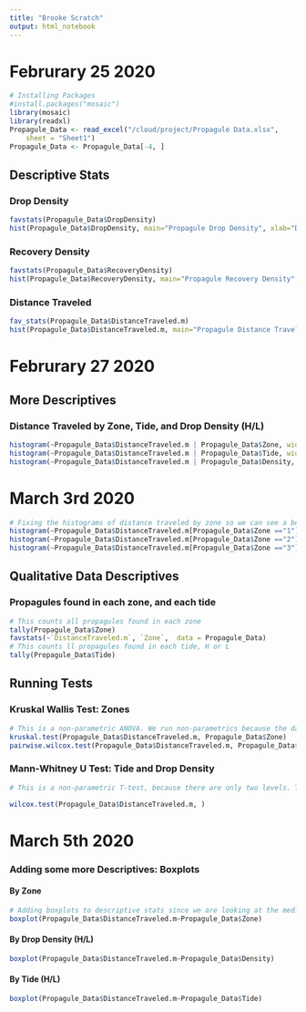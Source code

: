 ```yaml
---
title: "Brooke Scratch"
output: html_notebook
---
```


# Februrary 25 2020

```r
# Installing Packages
#install.packages("mosaic")
library(mosaic)
library(readxl)
Propagule_Data <- read_excel("/cloud/project/Propagule Data.xlsx", 
    sheet = "Sheet1")
Propagule_Data <- Propagule_Data[-4, ]
```

## Descriptive Stats

### Drop Density
```r
favstats(Propagule_Data$DropDensity)
hist(Propagule_Data$DropDensity, main="Propagule Drop Density", xlab="Drop Density")
```

### Recovery Density
```r
favstats(Propagule_Data$RecoveryDensity)
hist(Propagule_Data$RecoveryDensity, main="Propagule Recovery Density", xlab="Recovery Density")
```

### Distance Traveled
```r
fav_stats(Propagule_Data$DistanceTraveled.m)
hist(Propagule_Data$DistanceTraveled.m, main="Propagule Distance Traveled", xlab="Distance Traveled")
```

# Februrary 27 2020

## More Descriptives
### Distance Traveled by Zone, Tide, and Drop Density (H/L)
```r
histogram(~Propagule_Data$DistanceTraveled.m | Propagule_Data$Zone, width=300, data = Propagule_Data, xlab= "Distance Traveled vs zone", breaks=15)
histogram(~Propagule_Data$DistanceTraveled.m | Propagule_Data$Tide, width=300, data = Propagule_Data, xlab= "Distance Traveled vs Tide", xlim = c(0,400), breaks=15)
histogram(~Propagule_Data$DistanceTraveled.m | Propagule_Data$Density, width=300, data = Propagule_Data, xlab= "Distance Traveled vs Drop Density", xlim = c(0,400), breaks=15)
```
# March 3rd 2020
```r
# Fixing the histograms of distance traveled by zone so we can see a better representation of how zone effects distance traveled
histogram(~Propagule_Data$DistanceTraveled.m[Propagule_Data$Zone =="1"], width=300, main="Zone 1", xlab= "Distance Traveled", breaks=15)
histogram(~Propagule_Data$DistanceTraveled.m[Propagule_Data$Zone =="2"], width=300, main="Zone 2", xlab= "Distance Traveled", breaks=15)
histogram(~Propagule_Data$DistanceTraveled.m[Propagule_Data$Zone =="3"], width=300, main="Zone 3", xlab= "Distance Traveled", breaks=15)
```


## Qualitative Data Descriptives
### Propagules found in each zone, and each tide
```r
# This counts all propagules found in each zone 
tally(Propagule_Data$Zone)
favstats(~`DistanceTraveled.m`, `Zone`,  data = Propagule_Data)
# This counts ll propagules found in each tide, H or L
tally(Propagule_Data$Tide)
```


## Running Tests
### Kruskal Wallis Test: Zones
```r
# This is a non-parametric ANOVA. We run non-parametrics because the data is not normal. This will compare all data by the median (ex. Median distance travled in Zone 1, compared to Zone 2)
kruskal.test(Propagule_Data$DistanceTraveled.m, Propagule_Data$Zone)
pairwise.wilcox.test(Propagule_Data$DistanceTraveled.m, Propagule_Data$Zone, p.adjust.method = "bonferroni", paired = FALSE)
```

### Mann-Whitney U Test: Tide and Drop Density
```r
# This is a non-parametric T-test, because there are only two levels. This will compare the data by the median (ex. H/L drop density vs H/L tide)

wilcox.test(Propagule_Data$DistanceTraveled.m, )

```
# March 5th 2020
### Adding some more Descriptives: Boxplots
#### By Zone
```r
# Adding boxplots to descriptive stats since we are looking at the medians in KS test
boxplot(Propagule_Data$DistanceTraveled.m~Propagule_Data$Zone)
```
#### By Drop Density (H/L)
```r
boxplot(Propagule_Data$DistanceTraveled.m~Propagule_Data$Density)
```

#### By Tide (H/L)
```r
boxplot(Propagule_Data$DistanceTraveled.m~Propagule_Data$Tide)
```

